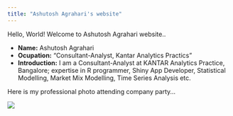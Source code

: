 ```yaml
---
title: "Ashutosh Agrahari's website"
---
```


Hello, World! Welcome to Ashutosh Agrahari website..

- __Name:__ Ashutosh Agrahari
- __Ocupation:__ "Consultant-Analyst, Kantar Analytics Practics"
- __Introduction:__ I am a Consultant-Analyst at KANTAR Analytics Practice, Bangalore; expertise in R programmer, Shiny App Developer, Statistical Modelling, Market Mix Modelling, Time Series Analysis etc. 

Here is my professional photo attending company party...

![](AshutoshAgrahari.jpg)